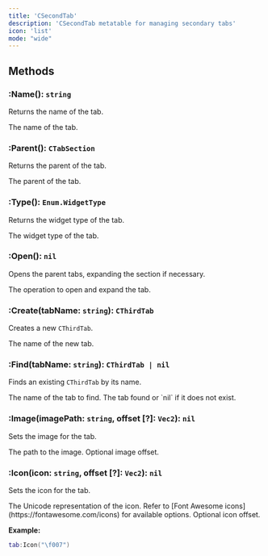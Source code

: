 ```yaml
---
title: 'CSecondTab'
description: 'CSecondTab metatable for managing secondary tabs'
icon: 'list'
mode: "wide"
---
```


## Methods

### :Name(): `string`

Returns the name of the tab.

<ParamField path="returns" type="string">
  The name of the tab.
</ParamField>

### :Parent(): `CTabSection`

Returns the parent of the tab.

<ParamField path="returns" type="CTabSection">
  The parent of the tab.
</ParamField>

### :Type(): `Enum.WidgetType`

Returns the widget type of the tab.

<ParamField path="returns" type="Enum.WidgetType">
  The widget type of the tab.
</ParamField>

### :Open(): `nil`

Opens the parent tabs, expanding the section if necessary.

<ParamField path="returns" type="nil">
  The operation to open and expand the tab.
</ParamField>

### :Create(tabName: `string`): `CThirdTab`

Creates a new `CThirdTab`.

<ParamField path="tabName" type="string" required="true">
  The name of the new tab.
</ParamField>

### :Find(tabName: `string`): `CThirdTab | nil`

Finds an existing `CThirdTab` by its name.

<ParamField path="tabName" type="string" required="true">
  The name of the tab to find.
</ParamField>

<ParamField path="returns" type="CThirdTab | nil">
  The tab found or `nil` if it does not exist.
</ParamField>

### :Image(imagePath: `string`, offset [?]: `Vec2`): `nil`

Sets the image for the tab.

<ParamField path="imagePath" type="string" required="true">
  The path to the image.
</ParamField>

<ParamField path="offset" type="Vec2" default="{0.0, 0.0}">
  Optional image offset.
</ParamField>

### :Icon(icon: `string`, offset [?]: `Vec2`): `nil`

Sets the icon for the tab.

<ParamField path="icon" type="string" required="true">
  The Unicode representation of the icon. Refer to [Font Awesome icons](https://fontawesome.com/icons) for available options.
</ParamField>

<ParamField path="offset" type="Vec2" default="{0.0, 0.0}">
  Optional icon offset.
</ParamField>

**Example:**  
```lua
tab:Icon("\f007")